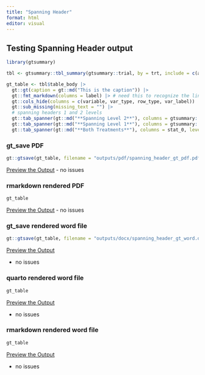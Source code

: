 ```yaml
---
title: "Spanning Header"
format: html
editor: visual
---
```


## Testing Spanning Header output

```r
library(gtsummary)

tbl <- gtsummary::tbl_summary(gtsummary::trial, by = trt, include = c(age, grade), missing = "always", label = list(age = "Age")) |> add_overall()

gt_table <- tbl$table_body |> 
  gt::gt(caption = gt::md("This is the caption")) |> 
  gt::fmt_markdown(columns = label) |> # need this to recognize the line break in the table body
  gt::cols_hide(columns = c(variable, var_type, row_type, var_label)) |> 
  gt::sub_missing(missing_text = "") |> 
  # spanning headers 1 and 2 levels
  gt::tab_spanner(gt::md("**Spanning Level 2**"), columns = gtsummary::all_stat_cols(), level = 2L, id = "stat_1_L2") |> 
  gt::tab_spanner(gt::md("**Spanning Level 1**"), columns = gtsummary::all_stat_cols(FALSE), level = 1L, id = "stat_1_L1") |> 
  gt::tab_spanner(gt::md("**Both Treatments**"), columns = stat_0, level = 1L, id = "stat_0_L1") 
```

### gt_save PDF

```r
gt::gtsave(gt_table, filename = "outputs/pdf/spanning_header_gt_pdf.pdf")
```

[Preview the Output](outputs/pdf/spanning_header_gt_pdf.pdf)
- no issues

### rmarkdown rendered PDF

```r
gt_table
```

[Preview the Output](outputs/pdf/spanning_header_rmd_pdf.pdf)
- no issues

### gt_save rendered word file

```r
gt::gtsave(gt_table, filename = "outputs/docx/spanning_header_gt_word.docx")
```

[Preview the Output](outputs/docx/spanning_header_gt_word.docx)

- no issues

### quarto rendered word file

```r
gt_table
```

[Preview the Output](outputs/docx/spanning_header_qmd_word.docx)

- no issues

### rmarkdown rendered word file

```r
gt_table
```

[Preview the Output](outputs/docx/spanning_header_rmd_word.docx)

- no issues
